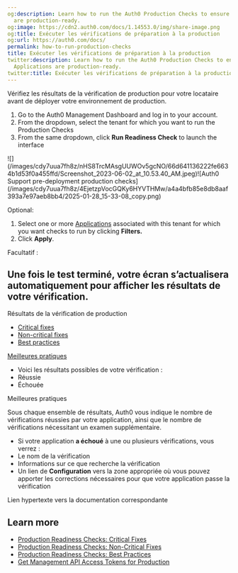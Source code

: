 ```yaml
---
og:description: Learn how to run the Auth0 Production Checks to ensure that your Applications
  are production-ready.
og:image: https://cdn2.auth0.com/docs/1.14553.0/img/share-image.png
og:title: Exécuter les vérifications de préparation à la production
og:url: https://auth0.com/docs/
permalink: how-to-run-production-checks
title: Exécuter les vérifications de préparation à la production
twitter:description: Learn how to run the Auth0 Production Checks to ensure that your
  Applications are production-ready.
twitter:title: Exécuter les vérifications de préparation à la production
---
```


Vérifiez les résultats de la vérification de production pour votre locataire avant de déployer votre environnement de production.

1. Go to the Auth0 Management Dashboard and log in to your account.
2. From the dropdown, select the tenant for which you want to run the Production Checks
3. From the same dropdown, click **Run Readiness Check** to launch the interface

<Frame>![](/images/cdy7uua7fh8z/nHS8TrcMAsgUUWOv5gcNO/66d641136222fe6634b1d53f0a455ffd/Screenshot_2023-06-02_at_10.53.40_AM.jpeg)</Frame><Frame>![Auth0 Support pre-deployment production checks](/images/cdy7uua7fh8z/4EjetzpVocGQKy6HYVTHMw/a4a4bfb85e8db8aaf393a7e97aeb8bb4/2025-01-28_15-33-08_copy.png)</Frame>

Optional:

1. Select one or more [Applications](/docs/get-started/applications) associated with this tenant for which you want checks to run by clicking **Filters.**
2. Click **Apply**.

Facultatif :

## Une fois le test terminé, votre écran s’actualisera automatiquement pour afficher les résultats de votre vérification.

Résultats de la vérification de production

* [Critical fixes](/docs/deploy-monitor/pre-deployment-checks/production-check-required-fixes)
* [Non-critical fixes](/docs/deploy-monitor/pre-deployment-checks/production-check-recommended-fixes)
* [Best practices](/docs/deploy-monitor/pre-deployment-checks/production-checks-best-practices)

[Meilleures pratiques](/deploy/pre-deployment/production-checks-best-practices)

* Voici les résultats possibles de votre vérification :
* Réussie
* Échouée

Meilleures pratiques

Sous chaque ensemble de résultats, Auth0 vous indique le nombre de vérifications réussies par votre application, ainsi que le nombre de vérifications nécessitant un examen supplémentaire.

* Si votre application **a échoué** à une ou plusieurs vérifications, vous verrez :
* Le nom de la vérification
* Informations sur ce que recherche la vérification
* Un lien de **Configuration** vers la zone appropriée où vous pouvez apporter les corrections nécessaires pour que votre application passe la vérification

Lien hypertexte vers la documentation correspondante

## Learn more

* [Production Readiness Checks: Critical Fixes](/docs/deploy-monitor/pre-deployment-checks/production-check-required-fixes)
* [Production Readiness Checks: Non-Critical Fixes](/docs/deploy-monitor/pre-deployment-checks/production-check-recommended-fixes)
* [Production Readiness Checks: Best Practices](/docs/deploy-monitor/pre-deployment-checks/production-checks-best-practices)
* [Get Management API Access Tokens for Production](/docs/secure/tokens/access-tokens/management-api-access-tokens/get-management-api-access-tokens-for-production)
